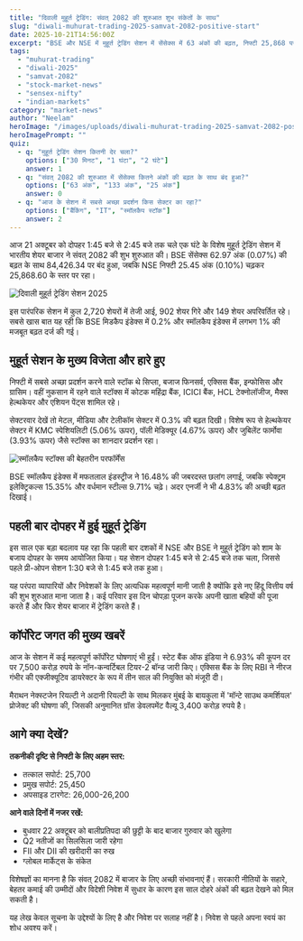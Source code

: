 ```yaml
---
title: "दिवाली मुहूर्त ट्रेडिंग: संवत् 2082 की शुरुआत शुभ संकेतों के साथ"
slug: "diwali-muhurat-trading-2025-samvat-2082-positive-start"
date: 2025-10-21T14:56:00Z
excerpt: "BSE और NSE में मुहूर्त ट्रेडिंग सेशन में सेंसेक्स में 63 अंकों की बढ़त, निफ्टी 25,868 पर बंद। छोटी और मझोली कंपनियों के शेयरों में जबरदस्त तेजी।"
tags:
  - "muhurat-trading"
  - "diwali-2025"  
  - "samvat-2082"
  - "stock-market-news"
  - "sensex-nifty"
  - "indian-markets"
category: "market-news"
author: "Neelam"
heroImage: "/images/uploads/diwali-muhurat-trading-2025-samvat-2082-positive-start/hero-image.jpg"
heroImagePrompt: ""
quiz:
  - q: "मुहूर्त ट्रेडिंग सेशन कितनी देर चला?"
    options: ["30 मिनट", "1 घंटा", "2 घंटे"]
    answer: 1
  - q: "संवत् 2082 की शुरुआत में सेंसेक्स कितने अंकों की बढ़त के साथ बंद हुआ?"
    options: ["63 अंक", "133 अंक", "25 अंक"]
    answer: 0
  - q: "आज के सेशन में सबसे अच्छा प्रदर्शन किस सेक्टर का रहा?"
    options: ["बैंकिंग", "IT", "स्मॉलकैप स्टॉक"]  
    answer: 2
---
```


<!-- मुहूर्त ट्रेडिंग की शुरुआत -->

आज 21 अक्टूबर को दोपहर 1:45 बजे से 2:45 बजे तक चले एक घंटे के विशेष मुहूर्त ट्रेडिंग सेशन में भारतीय शेयर बाजार ने संवत् 2082 की शुभ शुरुआत की। BSE सेंसेक्स 62.97 अंक (0.07%) की बढ़त के साथ 84,426.34 पर बंद हुआ, जबकि NSE निफ्टी 25.45 अंक (0.10%) चढ़कर 25,868.60 के स्तर पर रहा।

![दिवाली मुहूर्त ट्रेडिंग सेशन 2025](/images/uploads/diwali-muhurat-trading-2025-samvat-2082-positive-start/muhurat-trading-session.png)

इस पारंपरिक सेशन में कुल 2,720 शेयरों में तेजी आई, 902 शेयर गिरे और 149 शेयर अपरिवर्तित रहे। सबसे खास बात यह रही कि BSE मिडकैप इंडेक्स में 0.2% और स्मॉलकैप इंडेक्स में लगभग 1% की मजबूत बढ़त दर्ज की गई।

## मुहूर्त सेशन के मुख्य विजेता और हारे हुए

निफ्टी में सबसे अच्छा प्रदर्शन करने वाले स्टॉक थे सिप्ला, बजाज फिनसर्व, एक्सिस बैंक, इन्फोसिस और ग्रासिम। वहीं नुकसान में रहने वाले स्टॉक्स में कोटक महिंद्रा बैंक, ICICI बैंक, HCL टेक्नोलॉजीज, मैक्स हेल्थकेयर और एशियन पेंट्स शामिल रहे।

सेक्टरवार देखें तो मेटल, मीडिया और टेलीकॉम सेक्टर में 0.3% की बढ़त दिखी। विशेष रूप से हेल्थकेयर सेक्टर में KMC स्पेशियलिटी (5.06% ऊपर), पॉली मेडिक्यूर (4.67% ऊपर) और जुबिलेंट फार्मोवा (3.93% ऊपर) जैसे स्टॉक्स का शानदार प्रदर्शन रहा।

![स्मॉलकैप स्टॉक्स की बेहतरीन परफॉर्मेंस](/images/uploads/diwali-muhurat-trading-2025-samvat-2082-positive-start/smallcap-performance.png)

BSE स्मॉलकैप इंडेक्स में मफतलाल इंडस्ट्रीज ने 16.48% की जबरदस्त छलांग लगाई, जबकि स्पेक्ट्रम इलेक्ट्रिकल्स 15.35% और वर्धमान स्टील्स 9.71% चढ़े। अदर एनर्जी ने भी 4.83% की अच्छी बढ़त दिखाई।

## पहली बार दोपहर में हुई मुहूर्त ट्रेडिंग

इस साल एक बड़ा बदलाव यह रहा कि पहली बार दशकों में NSE और BSE ने मुहूर्त ट्रेडिंग को शाम के बजाय दोपहर के समय आयोजित किया। यह सेशन दोपहर 1:45 बजे से 2:45 बजे तक चला, जिससे पहले प्री-ओपन सेशन 1:30 बजे से 1:45 बजे तक हुआ।

यह परंपरा व्यापारियों और निवेशकों के लिए अत्यधिक महत्वपूर्ण मानी जाती है क्योंकि इसे नए हिंदू वित्तीय वर्ष की शुभ शुरुआत माना जाता है। कई परिवार इस दिन चोपड़ा पूजन करके अपनी खाता बहियों की पूजा करते हैं और फिर शेयर बाजार में ट्रेडिंग करते हैं।

## कॉर्पोरेट जगत की मुख्य खबरें

आज के सेशन में कई महत्वपूर्ण कॉर्पोरेट घोषणाएं भी हुईं। स्टेट बैंक ऑफ इंडिया ने 6.93% की कूपन दर पर 7,500 करोड़ रुपये के नॉन-कन्वर्टिबल टियर-2 बॉन्ड जारी किए। एक्सिस बैंक के लिए RBI ने नीरज गंभीर की एक्जीक्यूटिव डायरेक्टर के रूप में तीन साल की नियुक्ति को मंजूरी दी।

मैराथन नेक्स्टजेन रियल्टी ने अदानी रियल्टी के साथ मिलकर मुंबई के बायकुला में 'मॉन्टे साउथ कमर्शियल' प्रोजेक्ट की घोषणा की, जिसकी अनुमानित ग्रॉस डेवलपमेंट वैल्यू 3,400 करोड़ रुपये है।

## आगे क्या देखें?

**तकनीकी दृष्टि से निफ्टी के लिए अहम स्तर:**
- तत्काल सपोर्ट: 25,700
- प्रमुख सपोर्ट: 25,450  
- अपसाइड टारगेट: 26,000-26,200

**आने वाले दिनों में नजर रखें:**
- बुधवार 22 अक्टूबर को बालीप्रतिपदा की छुट्टी के बाद बाजार गुरुवार को खुलेगा
- Q2 नतीजों का सिलसिला जारी रहेगा
- FII और DII की खरीदारी का रुख
- ग्लोबल मार्केट्स के संकेत

विशेषज्ञों का मानना है कि संवत् 2082 में बाजार के लिए अच्छी संभावनाएं हैं। सरकारी नीतियों के सहारे, बेहतर कमाई की उम्मीदों और विदेशी निवेश में सुधार के कारण इस साल दोहरे अंकों की बढ़त देखने को मिल सकती है।

यह लेख केवल सूचना के उद्देश्यों के लिए है और निवेश पर सलाह नहीं है। निवेश से पहले अपना स्वयं का शोध अवश्य करें।
